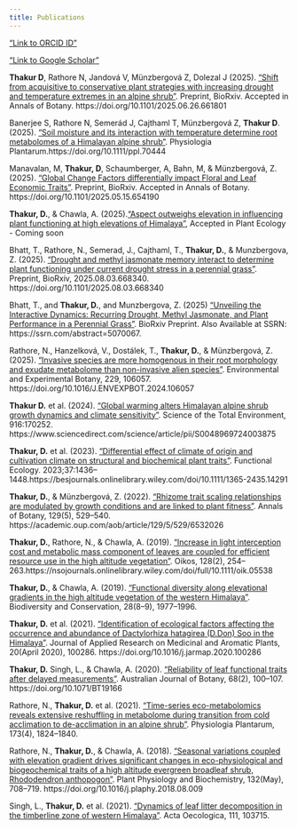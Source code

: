 ```yaml
---
title: Publications
---
```

["Link to ORCID ID"](https://orcid.org/0000-0002-4610-5444)

["Link to Google Scholar"](https://scholar.google.co.in/citations?user=OPzKV_0AAAAJ&hl=en)



**Thakur D**, Rathore N, Jandová V, Münzbergová Z, Dolezal J (2025). ["Shift from acquisitive to conservative plant strategies with increasing drought and temperature extremes in an alpine shrub"](https://doi.org/10.1101/2025.06.26.661801). Preprint, BioRxiv. Accepted in Annals of Botany. https://doi.org/10.1101/2025.06.26.661801

Banerjee S, Rathore N, Semerád J, Cajthaml T, Münzbergová Z, **Thakur D**. (2025). ["Soil moisture and its interaction with temperature determine root metabolomes of a Himalayan alpine shrub"](https://doi.org/10.1111/ppl.70444). Physiologia Plantarum.https://doi.org/10.1111/ppl.70444

Manavalan, M, **Thakur, D**, Schaumberger, A, Bahn, M, & Münzbergová, Z. (2025). ["Global Change Factors differentially impact Floral and Leaf Economic Traits"](https://doi.org/10.1101/2025.05.15.654190). Preprint, BioRxiv. Accepted in Annals of Botany. https://doi.org/10.1101/2025.05.15.654190

**Thakur, D.**, & Chawla, A. (2025).["Aspect outweighs elevation in influencing plant functioning at high elevations of Himalaya"](comming soon), Accepted in Plant Ecology - Coming soon

Bhatt, T., Rathore, N., Semerad, J., Cajthaml, T., **Thakur, D.**, & Munzbergova, Z. (2025). ["Drought and methyl jasmonate memory interact to determine plant functioning under current drought stress in a perennial grass"](https://doi.org/10.1101/2025.08.03.668340). Preprint, BioRxiv, 2025.08.03.668340. https://doi.org/10.1101/2025.08.03.668340

Bhatt, T., and **Thakur, D.**, and Munzbergova, Z. (2025) ["Unveiling the Interactive Dynamics: Recurring Drought, Methyl Jasmonate, and Plant Performance in a Perennial Grass"](http://dx.doi.org/10.2139/ssrn.5070067). BioRxiv Preprint. Also Available at SSRN: https://ssrn.com/abstract=5070067.

Rathore, N., Hanzelková, V., Dostálek, T., **Thakur, D.**, & Münzbergová, Z. (2025). ["Invasive species are more homogenous in their root morphology and exudate metabolome than non-invasive alien species"](https://doi.org/10.1016/J.ENVEXPBOT.2024.106057). Environmental and Experimental Botany, 229, 106057. https://doi.org/10.1016/J.ENVEXPBOT.2024.106057

**Thakur D.** et al. (2024). ["Global warming alters Himalayan alpine shrub growth dynamics and climate sensitivity"](https://www.sciencedirect.com/science/article/pii/S0048969724003875). Science of the Total Environment, 916:170252.  https://www.sciencedirect.com/science/article/pii/S0048969724003875

**Thakur, D.** et al. (2023). ["Differential effect of climate of origin and cultivation climate on structural and biochemical plant traits"](https://besjournals.onlinelibrary.wiley.com/doi/10.1111/1365-2435.14291). Functional Ecology. 2023;37:1436–1448.https://besjournals.onlinelibrary.wiley.com/doi/10.1111/1365-2435.14291
	
**Thakur, D.**, & Münzbergová, Z. (2022). ["Rhizome trait scaling relationships are modulated by growth conditions and are linked to plant fitness"](https://academic.oup.com/aob/article/129/5/529/6532026). Annals of Botany, 129(5), 529–540. https://academic.oup.com/aob/article/129/5/529/6532026
	
**Thakur, D.**, Rathore, N., & Chawla, A. (2019). ["Increase in light interception cost and metabolic mass component of leaves are coupled for efficient resource use in the high altitude vegetation"](https://nsojournals.onlinelibrary.wiley.com/doi/full/10.1111/oik.05538). Oikos, 128(2), 254–263.https://nsojournals.onlinelibrary.wiley.com/doi/full/10.1111/oik.05538 
	
**Thakur, D.**, & Chawla, A. (2019). ["Functional diversity along elevational gradients in the high altitude vegetation of the western Himalaya"](https://link.springer.com/article/10.1007/s10531-019-01728-5). Biodiversity and Conservation, 28(8–9), 1977–1996. 
	
**Thakur, D.** et al. (2021). ["Identification of ecological factors affecting the occurrence and abundance of Dactylorhiza hatagirea (D.Don) Soo in the Himalaya"](https://doi.org/10.1016/j.jarmap.2020.100286). Journal of Applied Research on Medicinal and Aromatic Plants, 20(April 2020), 100286. https://doi.org/10.1016/j.jarmap.2020.100286
	
**Thakur, D.** Singh, L., & Chawla, A. (2020). ["Reliability of leaf functional traits after delayed measurements"](https://doi.org/10.1071/BT19166). Australian Journal of Botany, 68(2), 100–107. https://doi.org/10.1071/BT19166
	
Rathore, N., **Thakur, D.** et al. (2021). ["Time-series eco-metabolomics reveals extensive reshuffling in metabolome during transition from cold acclimation to de-acclimation in an alpine shrub"](https://doi.org/10.1111/ppl.13524). Physiologia Plantarum, 173(4), 1824–1840. 
	
Rathore, N., **Thakur, D.**, & Chawla, A. (2018). ["Seasonal variations coupled with elevation gradient drives significant changes in eco-physiological and biogeochemical traits of a high altitude evergreen broadleaf shrub, Rhododendron anthopogon"](https://doi.org/10.1016/j.plaphy.2018.08.009). Plant Physiology and Biochemistry, 132(May), 708–719. https://doi.org/10.1016/j.plaphy.2018.08.009
	
Singh, L., **Thakur, D.** et al. (2021). ["Dynamics of leaf litter decomposition in the timberline zone of western Himalaya"](https://doi.org/10.1016/j.actao.2021.103715). Acta Oecologica, 111, 103715.

